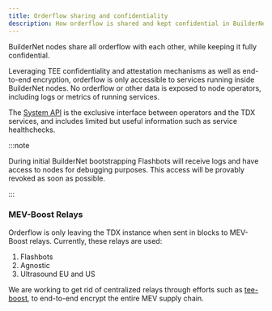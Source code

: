 ```yaml
---
title: Orderflow sharing and confidentiality
description: How orderflow is shared and kept confidential in BuilderNet.
---
```


BuilderNet nodes share all orderflow with each other, while keeping it fully confidential.

Leveraging TEE confidentiality and attestation mechanisms as well as end-to-end encryption, orderflow is only accessible to services running inside BuilderNet nodes.
No orderflow or other data is exposed to node operators, including logs or metrics of running services.

The [System API](system-api) is the exclusive interface between operators and the TDX services, and includes limited but useful information such as service healthchecks.

:::note

During initial BuilderNet bootstrapping Flashbots will receive logs and have access to nodes for debugging purposes. This access will be provably revoked as soon as possible.

:::

### MEV-Boost Relays

Orderflow is only leaving the TDX instance when sent in blocks to MEV-Boost relays. Currently, these relays are used:
1. Flashbots
1. Agnostic
1. Ultrasound EU and US

We are working to get rid of centralized relays through efforts such as [tee-boost](https://collective.flashbots.net/t/tee-boost/3741),
to end-to-end encrypt the entire MEV supply chain.
